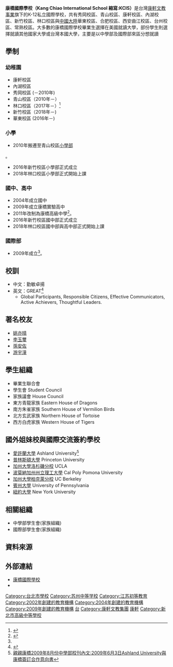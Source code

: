 {{Infobox_School
|name           =康橋國際學校
|other_name     =Kang Chiao International School
|image          =https://goo.gl/images/Da0ogy
|motto          =勤敏卓揚
|established    =1998年
|type           =私立國際學校
|affiliation    =
|district       ={{flagicon|TWN}}<br>[[新北市|新北市]][[新店區|新店區]](秀岡、青山、康軒)<br>[[臺北市|臺北市]][[內湖區|內湖區]]<br>[[新北市|新北市]][[林口區|林口區]]<br>[[新竹市|新竹市]][[東區_(新竹市)|東區]]<br>{{flagicon|CHNML}}<br>[[江苏省|江苏省]][[昆山市|昆山市]](華東)<br>[[江苏省|江苏省]][[常熟市|常熟市]]<br>[[安徽省|安徽省]][[合肥市|合肥市]]<br>[[陕西省|陕西省]][[西安市|西安市]]<br>[[浙江省|浙江省]][[台州市|台州市]]
|grades         =K-12
|principal = 徐文淞
|head of school = 李萬吉
|colors = 紫色、黑色、紅色、藍色
|mascot = [[四神|四神]]（[[青龍|青龍]]、[[朱雀|朱雀]]、[[玄武|玄武]]、[[白虎|白虎]]）
|faculty        =
|athletics      = 鐵人三項、輕艇、籃球、足球、排球
|conference     =
|enrollment     =
|score          =
|magazine       =
|free_label     =
|free_text      =
|address       ={{flagicon|TWN}}<br>秀岡校區：<br>231[[新北市|新北市]][[新店區|新店區]]華城路800號<br>青山校區：<br>231 [[新北市|新北市]][[新店區|新店區]]頂城五街80號<br>康軒校區：<br>231 [[新北市|新北市]][[新店區|新店區]]中興路二段218巷11號3樓<br>內湖校區：<br>114 [[臺北市|臺北市]][[內湖區|內湖區]]內湖路一段49號<br>新竹校區：<br>300 [[新竹市|新竹市]][[東區_(新竹市)|東區]]柴橋路95號<br>林口校區：<br>244 [[新北市|新北市]][[林口區|林口區]]興林路55號<br>{{flagicon|CHNML}}<br>华东校区：<br>[[江苏省|江苏省]][[昆山市|昆山市]]西环路500号<br>合肥校區：<br>[[安徽省|安徽省]][[合肥市|合肥市]][[新站高新区|新站高新区]]铜陵北路与玉皇山路交叉口处<br>西安曲江校區：<br>[[陕西省|陕西省]][[西安市|西安市]][[曲江新区|曲江新区]]雁翔路2288号<br>台州校區：<br>[[浙江省|浙江省]][[台州市|台州市]][[台州湾新区|台州湾新区]]东丰路88号<br>常熟校區：<br>[[江苏省|江苏省]][[常熟市|常熟市]][[常熟经济技术开发区|常熟经济技术开发区]]浒河西侧，通港路北侧
|website        =[http://www.kcbs.ntpc.edu.tw www.kcbs.ntpc.edu.tw]
|telephone=
秀岡校區 (國中~高中)<br>
+886-2-2216-6000<br>
青山校區 (幼兒園~小學)<br>
+886-2-8211-2000<br>
新竹康橋 (幼兒園~國中)<br>
+886-3-519-2000<br>
林口校區 (幼兒園~高中)<br>
幼兒園：+886-2-2603-1588<br>
G1-G12：+886-2-2601-5888<br>
康軒校區 (幼兒園)<br>
+886-2-8665-1866<br>
內湖校區 (幼兒園)<br>
+886-2-2799-0099
|fax=
秀岡校區 (國中~高中)<br>
+886-2-2216-6006<br>
青山校區 (幼兒園~小學)<br>
+886-2-8211-2006<br>
新竹康橋 (幼兒園~國中)<br>
+886-3-519-2222<br>
康軒校區 (幼兒園)<br>
+886-2-8665-1722<br>
內湖校區 (幼兒園)<br>
+886-2-2799-1919
}}

'''康橋國際學校（Kang Chiao International School 縮寫:KCIS）'''是台灣[[康軒文教事業|康軒文教事業]]旗下的K-12私立國際學校，共有秀岡校區、青山校區、康軒校區、內湖校區、新竹校區、林口校區與[[中國大陸|中國大陸]]華東校區、合肥校區、西安曲江校區、台州校區、常熟校區。大多數的康橋國際學校畢業生選擇在美國就讀大學，部份學生則選擇就讀其他國家大學或台灣本國大學，主要是以中學部及國際部來區分想就讀

==學制==
===幼稚園===
*康軒校區
*內湖校區
*秀岡校區 (－2010年)
*青山校區（2010年－）
*林口校區（2017年－）<ref>{{Cite web |url=http://www.kcbs.ntpc.edu.tw/kindweb/ |title=幼稚園 |access-date=2012-07-08 |archive-url=https://web.archive.org/web/20120712132954/http://www.kcbs.ntpc.edu.tw/kindweb/ |archive-date=2012-07-12 |dead-url=yes }}</ref>
*新竹校區（2018年－)
*華東校區  (2016年－)

===小學===
*2010年搬遷至青山校區<ref>[http://www.kcbs.ntpc.edu.tw/ch/primary/primary_about.html 小學部] 
{{webarchive|url=https://web.archive.org/web/20120703065617/http://www.kcbs.ntpc.edu.tw/ch/primary/primary_about.html |date=2012-07-03 }}</ref>。
*2016年新竹校區小學部正式成立
*2018年林口校區小學部正式開始上課

===國中、高中===
*2004年成立國中
*2009年成立康橋實驗高中
*2011年改制為康橋高級中學<ref name="#1">{{cite web|url=http://www.kcis.ntpc.edu.tw/index.html|title=康橋國際學校 :: Kang Chiao International School|website=www.kcis.ntpc.edu.tw|accessdate=2020-01-24|archive-date=2022-01-05|archive-url=https://web.archive.org/web/20220105004639/http://www.kcis.ntpc.edu.tw/index.html|dead-url=no}}</ref>。
*2016年新竹校區國中部正式成立
*2018年林口校區國中部與高中部正式開始上課

===國際部===
*2009年成立<ref name="#1"/>。

==校訓==
* 中文：勤敏卓揚
* 英文：GREAT<ref>{{Cite web|url=http://www.kcis.ntpc.edu.tw/_XiugangCampus/en/mission-statement.html|title=Mission Statement - Kang Chiao Bilingual School :: Xiugang Campus|accessdate=2018-12-19|work=www.kcis.ntpc.edu.tw|archive-date=2022-01-05|archive-url=https://web.archive.org/web/20220105010048/http://www.kcis.ntpc.edu.tw/_XiugangCampus/en/mission-statement.html|dead-url=no}}</ref>
** Global Participants, Responsible Citizens, Effective Communicators, Active Achievers, Thoughtful Leaders.

==著名校友==
*[[姚亦晴|姚亦晴]]
*[[李玉璽|李玉璽]]
*[[孫安佐|孫安佐]]
*[[游宇潼|游宇潼]]

==學生組織==
*畢業生聯合會
*學生會 Student Council 
*家族議會 House Council
*東方青龍家族 Eastern House of Dragons
*南方朱雀家族 Southern House of Vermilion Birds
*北方玄武家族 Northern House of Tortoise
*西方白虎家族 Western House of Tigers

== 國外姐妹校與國際交流簽約學校 ==
*[[愛許蘭大學|愛許蘭大學]] Ashland University<ref>[http://www.kcbs.ntpc.edu.tw/newspaper/No.12_J/No12_J.pdf 親親康橋2009年8月份中學部校刊內文:2009年6月3日Ashland University與康橋簽訂合作意向書]{{dead link|date=2018年2月 |bot=InternetArchiveBot |fix-attempted=yes }}</ref>
*[[普林斯頓大學|普林斯頓大學]] Princeton University
*[[加州大學洛杉磯分校|加州大學洛杉磯分校]] UCLA
*[[波莫納加州州立理工大學|波莫納加州州立理工大學]] Cal Poly Pomona University
*[[加州大學柏克萊分校|加州大學柏克萊分校]] UC Berkeley
*[[賓州大學|賓州大學]] University of Pennsylvania
*[[紐約大學|紐約大學]] New York University

==相關組織==
*中學部學生會(家族組織)
*國際部學生會(家族組織)

==資料來源==
{{reflist}}

== 外部連結 ==
*[http://www.kcbs.ntpc.edu.tw/ 康橋國際學校] {{Wayback|url=http://www.kcbs.ntpc.edu.tw/ |date=20110716005601 }}
*{{facebook|KCBS.tw}}

{{新北市高級中等學校列表}}
[[Category:台北市學校|Category:台北市學校]]
[[Category:苏州中等学校|Category:苏州中等学校]]
[[Category:江苏初等教育|Category:江苏初等教育]]
[[Category:2002年創建的教育機構|Category:2002年創建的教育機構]]
[[Category:2004年創建的教育機構|Category:2004年創建的教育機構]]
[[Category:2009年創建的教育機構|Category:2009年創建的教育機構]]

[[Category:台灣國際學校|台]]
[[Category:康軒文教集團|Category:康軒文教集團]]
[[Category:台灣企業辦理學校|康軒]]
[[Category:新北市高級中等學校|Category:新北市高級中等學校]]